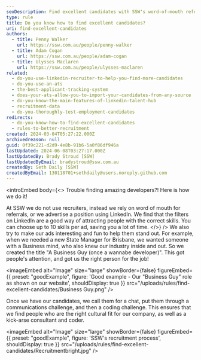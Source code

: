 ```yaml
---
seoDescription: Find excellent candidates with SSW's word-of-mouth referrals and engaging LinkedIn ads that showcase unique job titles and highlight the right cultural fit for your company.
type: rule
title: Do you know how to find excellent candidates?
uri: find-excellent-candidates
authors:
  - title: Penny Walker
    url: https://ssw.com.au/people/penny-walker
  - title: Adam Cogan
    url: https://ssw.com.au/people/adam-cogan
  - title: Ulysses Maclaren
    url: https://ssw.com.au/people/ulysses-maclaren
related:
  - do-you-use-linkedin-recruiter-to-help-you-find-more-candidates
  - do-you-use-an-ats
  - the-best-applicant-tracking-system
  - does-your-ats-allow-you-to-import-your-candidates-from-any-source
  - do-you-know-the-main-features-of-linkedin-talent-hub
  - recruitment-data
  - do-you-thoroughly-test-employment-candidates
redirects:
  - do-you-know-how-to-find-excellent-candidates
  - rules-to-better-recruitment
created: 2024-03-04T05:27:22.000Z
archivedreason: null
guid: 0f39c221-d2d9-4e8b-91b6-5a0f86df946a
lastUpdated: 2024-06-08T03:27:17.000Z
lastUpdatedBy: Brady Stroud [SSW]
lastUpdatedByEmail: bradystroud@ssw.com.au
createdBy: Seth Daily [SSW]
createdByEmail: 130118701+sethdaily@users.noreply.github.com
---
```


<introEmbed
  body={<>
Trouble finding amazing developers?! Here is how we do it!

At SSW we do not use recruiters, instead we rely on word of mouth for referrals, or we advertise a position using LinkedIn. We find that the filters on LinkedIn are a good way of attracting people with the correct skills. You can choose up to 10 skills per ad, saving you a lot of time.
  </>}
/>
We also try to make our ads interesting and fun to help them stand out. For example, when we needed a new State Manager for Brisbane, we wanted someone with a Business mind, who also knew our industry inside and out. So we created the title "A Business Guy (once a wannabe developer)". This got people's attention, and got us the right person for the job!

<imageEmbed
  alt="Image"
  size="large"
  showBorder={false}
  figureEmbed={{
    preset: "goodExample",
    figure: 'Good example - Our "Business Guy" role as shown on our website',
    shouldDisplay: true
  }}
  src="/uploads/rules/find-excellent-candidates/Business Guy.png"
/>

Once we have our candidates, we call them for a chat, put them through a communications challenge, and then a coding challenge. This ensures that we find people who are the right cultural fit for our company, as well as a kick-arse consultant and coder.

<imageEmbed
  alt="Image"
  size="large"
  showBorder={false}
  figureEmbed={{
    preset: "goodExample",
    figure: 'SSW\'s recruitment process',
    shouldDisplay: true
  }}
  src="/uploads/rules/find-excellent-candidates/Recruitmentbright.jpg"
/>
